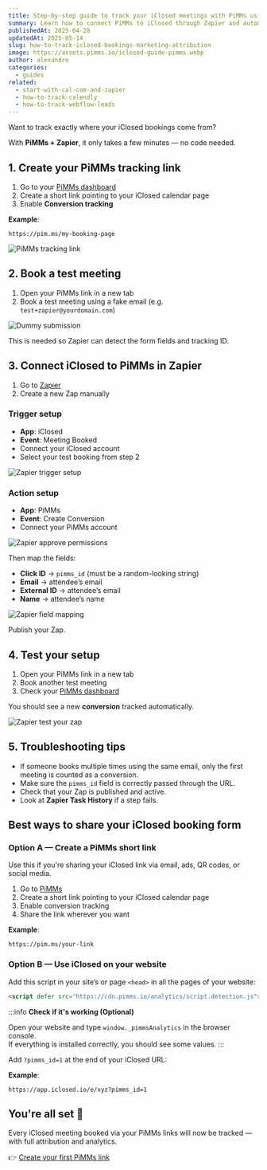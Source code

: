 ```yaml
---
title: Step-by-step guide to track your iClosed meetings with PiMMs using Zapier
summary: Learn how to connect PiMMs to iClosed through Zapier and automatically track every calendar booking with full-funnel attribution.
publishedAt: 2025-04-28
updatedAt: 2025-05-14
slug: how-to-track-iclosed-bookings-marketing-attribution
image: https://assets.pimms.io/iclosed-guide-pimms.webp
author: alexandre
categories:
  - guides
related:
  - start-with-cal-com-and-zapier
  - how-to-track-calendly
  - how-to-track-webflow-leads
---
```


Want to track exactly where your iClosed bookings come from?

With **PiMMs + Zapier**, it only takes a few minutes — no code needed.

## 1. Create your PiMMs tracking link

1. Go to your [PiMMs dashboard](https://app.pimms.io)
2. Create a short link pointing to your iClosed calendar page
3. Enable **Conversion tracking**

**Example**:  
```
https://pim.ms/my-booking-page
```

![PiMMs tracking link](https://assets.pimms.io/pimms-tracking-link-iclosed.webp)

## 2. Book a test meeting

1. Open your PiMMs link in a new tab  
2. Book a test meeting using a fake email (e.g. `test+zapier@yourdomain.com`)

![Dummy submission](https://assets.pimms.io/iclosed-dummy-submission.webp)

This is needed so Zapier can detect the form fields and tracking ID.

## 3. Connect iClosed to PiMMs in Zapier

1. Go to [Zapier](https://zapier.com)
2. Create a new Zap manually

### Trigger setup

- **App**: iClosed  
- **Event**: Meeting Booked  
- Connect your iClosed account  
- Select your test booking from step 2

![Zapier trigger setup](https://assets.pimms.io/zapier-find-dummy-record-iclosed.webp)

### Action setup

- **App**: PiMMs  
- **Event**: Create Conversion  
- Connect your PiMMs account

![Zapier approve permissions](https://assets.pimms.io/zapier-approve-permissions.webp)

Then map the fields:

- **Click ID** → `pimms_id` (must be a random-looking string)
- **Email** → attendee’s email  
- **External ID** → attendee’s email  
- **Name** → attendee’s name

![Zapier field mapping](https://assets.pimms.io/zapier-field-mapping-iclosed.webp)

Publish your Zap.

## 4. Test your setup

1. Open your PiMMs link in a new tab  
2. Book another test meeting  
3. Check your [PiMMs dashboard](https://app.pimms.io)

You should see a new **conversion** tracked automatically.

![Zapier test your zap](https://assets.pimms.io/zapier-test-integration-iclosed.webp)

## 5. Troubleshooting tips

- If someone books multiple times using the same email, only the first meeting is counted as a conversion.
- Make sure the `pimms_id` field is correctly passed through the URL.
- Check that your Zap is published and active.
- Look at **Zapier Task History** if a step fails.

## Best ways to share your iClosed booking form

### Option A — Create a PiMMs short link

Use this if you're sharing your iClosed link via email, ads, QR codes, or social media.

1. Go to [PiMMs](https://app.pimms.io)
2. Create a short link pointing to your iClosed calendar page
3. Enable conversion tracking
4. Share the link wherever you want

**Example**:  
```
https://pim.ms/your-link
```

### Option B — Use iClosed on your website

Add this script in your site’s or page `<head>` in all the pages of your website: 

``` html
<script defer src="https://cdn.pimms.io/analytics/script.detection.js"></script>
```

:::info
**Check if it's working (Optional)**

Open your website and type `window._pimmsAnalytics` in the browser console.  
If everything is installed correctly, you should see some values.
:::

Add `?pimms_id=1` at the end of your iClosed URL:

**Example**:
```
https://app.iclosed.io/e/xyz?pimms_id=1
```

## You're all set 🎉

Every iClosed meeting booked via your PiMMs links will now be tracked — with full attribution and analytics.

👉 [Create your first PiMMs link](https://app.pimms.io)
